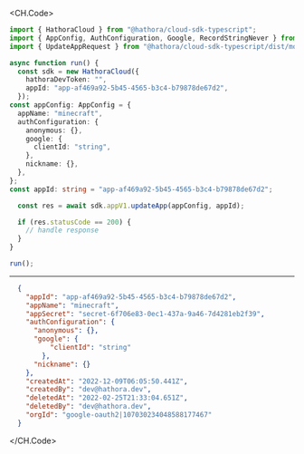 
<CH.Code>
```typescript UpdateApp.ts
import { HathoraCloud } from "@hathora/cloud-sdk-typescript";
import { AppConfig, AuthConfiguration, Google, RecordStringNever } from "@hathora/cloud-sdk-typescript/dist/models/components";
import { UpdateAppRequest } from "@hathora/cloud-sdk-typescript/dist/models/operations";

async function run() {
  const sdk = new HathoraCloud({
    hathoraDevToken: "",
    appId: "app-af469a92-5b45-4565-b3c4-b79878de67d2",
  });
const appConfig: AppConfig = {
  appName: "minecraft",
  authConfiguration: {
    anonymous: {},
    google: {
      clientId: "string",
    },
    nickname: {},
  },
};
const appId: string = "app-af469a92-5b45-4565-b3c4-b79878de67d2";

  const res = await sdk.appV1.updateApp(appConfig, appId);

  if (res.statusCode == 200) {
    // handle response
  }
}

run();
```
---

```json Example Response
  {
    "appId": "app-af469a92-5b45-4565-b3c4-b79878de67d2",
    "appName": "minecraft",
    "appSecret": "secret-6f706e83-0ec1-437a-9a46-7d4281eb2f39",
    "authConfiguration": {
      "anonymous": {},
      "google": {
          "clientId": "string"
        },
      "nickname": {}
    },
    "createdAt": "2022-12-09T06:05:50.441Z",
    "createdBy": "dev@hathora.dev",
    "deletedAt": "2022-02-25T21:33:04.651Z",
    "deletedBy": "dev@hathora.dev",
    "orgId": "google-oauth2|107030234048588177467"
  }
```
</CH.Code>
